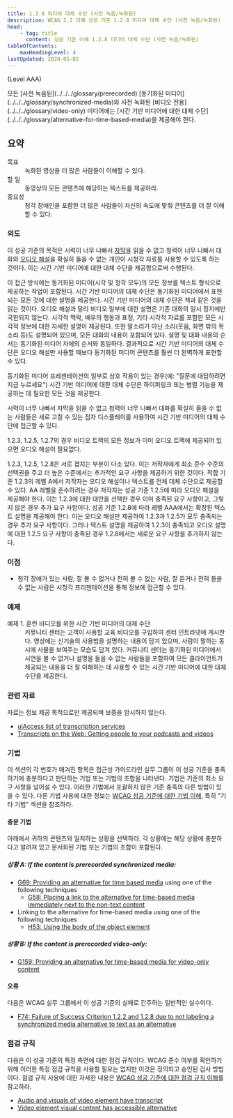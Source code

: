 ```yaml
---
title: 1.2.8 미디어 대체 수단 (사전 녹음/녹화된)
description: WCAG 2.2 이해 성공 기준 1.2.8 미디어 대체 수단 (사전 녹음/녹화된)
head:
    - tag: title
      content: 성공 기준 이해 1.2.8 미디어 대체 수단 (사전 녹음/녹화된)
tableOfContents:
    maxHeadingLevel: 4
lastUpdated: 2024-05-02
---
```



(Level AAA)

<Card title="성공 기준(SC)">
모든 [사전 녹음된](../../../glossary/prerecorded) [동기화된 미디어](../../../glossary/synchronized-media)와 사전 녹화된 [비디오 전용](../../../glossary/video-only) 미디어에는 [시간 기반 미디어에 대한 대체 수단](../../../glossary/alternative-for-time-based-media)을 제공해야 한다.
</Card>

## 요약

<dl>
<dt>목표</dt>
<dd>녹화된 영상을 더 많은 사람들이 이해할 수 있다.</dd>
<dt>할 일</dt>
<dd>동영상의 모든 콘텐츠에 해당하는 텍스트를 제공하라.</dd>
<dt>중요성</dt>
<dd>청각 장애인을 포함한 더 많은 사람들이 자신의 속도에 맞춰 콘텐츠를 더 잘 이해할 수 있다.</dd>
</dl>

### 의도

이 성공 기준의 목적은 시력이 너무 나빠서 [자막](../../../glossary/captions)을 읽을 수 없고 청력이 너무 나빠서 대화와 [오디오 해설](../../../glossary/audio-description)을 확실히 들을 수 없는 개인이 시청각 자료를 사용할 수 있도록 하는 것이다. 이는 시간 기반 미디어에 대한 대체 수단을 제공함으로써 수행된다.

이 접근 방식에는 동기화된 미디어(시각 및 청각 모두)의 모든 정보를 텍스트 형식으로 제공하는 작업이 포함된다. 시간 기반 미디어의 대체 수단은 동기화된 미디어에서 표현되는 모든 것에 대한 설명을 제공한다. 시간 기반 미디어의 대체 수단은 책과 같은 것을 읽는 것이다. 오디오 해설과 달리 비디오 일부에 대한 설명은 기존 대화의 일시 정지에만 국한되지 않는다. 시각적 맥락, 배우의 행동과 표정, 기타 시각적 자료를 포함한 모든 시각적 정보에 대한 자세한 설명이 제공된다. 또한 말소리가 아닌 소리(웃음, 화면 밖의 목소리 등)도 설명되어 있으며, 모든 대화의 내용이 포함되어 있다. 설명 및 대화 내용의 순서는 동기화된 미디어 자체의 순서와 동일하다. 결과적으로 시간 기반 미디어의 대체 수단은 오디오 해설만 사용할 때보다 동기화된 미디어 콘텐츠를 훨씬 더 완벽하게 표현할 수 있다.

동기화된 미디어 프레젠테이션의 일부로 상호 작용이 있는 경우(예: "질문에 대답하려면 지금 누르세요") 시간 기반 미디어에 대한 대체 수단은 하이퍼링크 또는 병렬 기능을 제공하는 데 필요한 모든 것을 제공한다.

시력이 너무 나빠서 자막을 읽을 수 없고 청력이 너무 나빠서 대화를 확실히 들을 수 없는 사람들은 새로 고칠 수 있는 점자 디스플레이를 사용하여 시간 기반 미디어의 대체 수단에 접근할 수 있다.

<Card title="참고">
1.2.3, 1.2.5, 1.2.7의 경우 비디오 트랙의 모든 정보가 이미 오디오 트랙에 제공되어 있으면 오디오 해설이 필요없다.

1.2.3, 1.2.5, 1.2.8은 서로 겹치는 부분이 다소 있다. 이는 저작자에게 최소 준수 수준의 선택권을 주고 더 높은 수준에서는 추가적인 요구 사항을 제공하기 위한 것이다. 적합 기준 1.2.3의 레벨 A에서 저작자는 오디오 해설이나 텍스트를 전체 대체 수단으로 제공할 수 있다. AA 레벨을 준수하려는 경우 저작자는 성공 기준 1.2.5에 따라 오디오 해설을 제공해야 한다. 이는 1.2.3에 대한 대안을 선택한 경우 이미 충족된 요구 사항이고, 그렇지 않은 경우 추가 요구 사항이다. 성공 기준 1.2.8에 따라 레벨 AAA에서는 확장된 텍스트 설명을 제공해야 한다. 이는 오디오 해설만 제공하여 1.2.3과 1.2.5가 모두 충족되는 경우 추가 요구 사항이다. 그러나 텍스트 설명을 제공하여 1.2.3이 충족되고 오디오 설명에 대한 1.2.5 요구 사항이 충족된 경우 1.2.8에서는 새로운 요구 사항을 추가하지 않는다.
</Card>

### 이점

*   청각 장애가 있는 사람, 잘 볼 수 없거나 전혀 볼 수 없는 사람, 잘 듣거나 전혀 들을 수 없는 사람은 시청각 프리젠테이션을 통해 정보에 접근할 수 있다.

### 예제

<dl>
    <dt>예제 1. 훈련 비디오를 위한 시간 기반 미디어의 대체 수단</dt>
    <dd>
        커뮤니티 센터는 고객이 사용할 교육 비디오를 구입하여 센터 인트라넷에 게시한다. 영상에는 신기술의 사용법을 설명하는 내용이 담겨 있으며, 사람이 말하는 동시에 사물을 보여주는 모습도 담겨 있다. 커뮤니티 센터는 동기화된 미디어에서 시연을 볼 수 없거나 설명을 들을 수 없는 사람들을 포함하여 모든 클라이언트가 제공되는 내용을 더 잘 이해하는 데 사용할 수 있는 시간 기반 미디어에 대한 대체 수단을 제공한다.
    </dd>
</dl>

### 관련 자료

자료는 정보 제공 목적으로만 제공되며 보증을 암시하지 않는다.

*   [uiAccess list of transcription services](http://www.uiaccess.com/transcripts/transcript_services.html)
*   [Transcripts on the Web: Getting people to your podcasts and videos](http://www.uiaccess.com/transcripts/transcripts_on_the_web.html)

### 기법

이 섹션의 각 번호가 매겨진 항목은 접근성 가이드라인 실무 그룹이 이 성공 기준을 충족하기에 충분하다고 판단하는 기법 또는 기법의 조합을 나타낸다. 기법은 기준의 최소 요구 사항을 넘어설 수 있다. 이러한 기법에서 포괄하지 않은 기준 충족의 다른 방법이 있을 수 있다. 다른 기법 사용에 대한 정보는 [WCAG 성공 기준에 대한 기법 이해](../understanding-techniques), 특히 "기타 기법" 섹션을 참조하라.

#### 충분 기법

아래에서 귀하의 콘텐츠와 일치하는 상황을 선택하라. 각 상황에는 해당 상황에 충분하다고 알려져 있고 문서화된 기법 또는 기법의 조합이 포함된다.

##### 상황 A: If the content is prerecorded synchronized media:

*   [G69: Providing an alternative for time based media](https://www.w3.org/WAI/WCAG22/Techniques/general/G69) using one of the following techniques
    *   [G58: Placing a link to the alternative for time-based media immediately next to the non-text content](https://www.w3.org/WAI/WCAG22/Techniques/general/G58)
*   Linking to the alternative for time-based media using one of the following techniques
    *   [H53: Using the body of the object element](https://www.w3.org/WAI/WCAG22/Techniques/html/H53)

##### 상황 B: If the content is prerecorded video-only:

*   [G159: Providing an alternative for time-based media for video-only content](https://www.w3.org/WAI/WCAG22/Techniques/general/G159)

#### 오류

다음은 WCAG 실무 그룹에서 이 성공 기준의 실패로 간주하는 일반적인 실수이다.

*   [F74: Failure of Success Criterion 1.2.2 and 1.2.8 due to not labeling a synchronized media alternative to text as an alternative](https://www.w3.org/WAI/WCAG22/Techniques/failures/F74)

### 점검 규칙

다음은 이 성공 기준의 특정 측면에 대한 점검 규칙이다. WCAG 준수 여부를 확인하기 위해 이러한 특정 점검 규칙을 사용할 필요는 없지만 이것은 정의되고 승인된 검사 방법이다. 점검 규칙 사용에 대한 자세한 내용은 [WCAG 성공 기준에 대한 점검 규칙 이해](../understanding-act-rules)를 참고하라.

*   [Audio and visuals of video element have transcript](https://www.w3.org/WAI/standards-guidelines/act/rules/1a02b0/proposed/)
*   [Video element visual content has accessible alternative](https://www.w3.org/WAI/standards-guidelines/act/rules/c5a4ea/proposed/)

